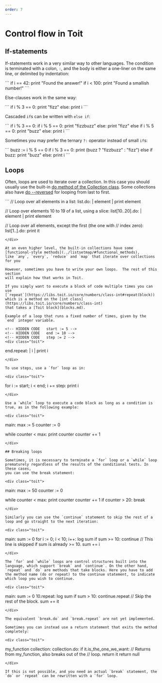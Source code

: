 ```yaml
---
order: 7
---
```


# Control flow in Toit

## If-statements

If-statements work in a very similar way to other languages.
The condition is terminated with a colon, `:`, and the body
is either a one-liner on the same line, or delimited by indentation:

<!-- HIDDEN CODE main: -->
<!-- HIDDEN CODE   i := 42 -->

<div class="toit">
```
  if i == 42: print "Found the answer!"
  if i < 100:
    print "Found a smallish number!"
```
</div>

Else-clauses work in the same way:

<div class="toit">``` if i % 3 == 0: print "fizz" else: print i ```</div>

Cascaded `if`s can be written with `else if`:

<div class="toit">
  ``` if i % 3 == 0: if i % 5 == 0: print "fizzbuzz" else: print "fizz" else if i % 5 == 0: print "buzz" else: print i
  ```
</div>

Sometimes you may prefer the ternary `?:` operator instead of small `if`s:

<div class="toit">
  ``` buzz := i % 5 == 0 if i % 3 == 0: print (buzz ? "fizzbuzz" : "fizz") else if buzz: print "buzz" else: print i ```
</div>

## Loops

Often, loops are used to iterate over a collection. In this case you should
usually use the built-in
[do method of the Collection class](<https://libs.toit.io/core/collections/class-Collection#do(block)>).
Some collections also have
[do --reversed](<https://libs.toit.io/core/collections/class-List#do(block%2Cbool)>)
for looping from last to first.

<!-- HIDDEN CODE main: -->
<!-- HIDDEN CODE   list := List 30: it -->

<div class="toit">
```
  // Loop over all elements in a list:
  list.do: | element |
    print element

// Loop over elements 10 to 19 of a list, using a slice:
list[10..20].do: | element |
print element

// Loop over all elements, except the first (the one with
// index zero):
list[1..].do:
print it

```
</div>

At an even higher level, the built-in collections have some
[functional-style methods](../listsetmap/#functional_methods),
like `any`, `every`, `reduce` and `map` that iterate over collections for you

However, sometimes you have to write your own loops.  The rest of this section
will explain how that works in Toit.

If you simply want to execute a block of code multiple times you can use
[`repeat`](https://libs.toit.io/core/numbers/class-int#repeat(block))
which is a method on the [int class](https://libs.toit.io/core/numbers/class-int)
that takes a [Toit block](blocks.md).

Example of a loop that runs a fixed number of times, given by the `end` integer variable.

<!-- HIDDEN CODE   start := 5 -->
<!-- HIDDEN CODE   end := 10 -->
<!-- HIDDEN CODE   step := 2 -->
<div class="toit">
```

end.repeat: | i | print i

```
</div>

To use steps, use a `for` loop as in:

<div class="toit">
```

for i := start; i < end; i += step: print i

```
</div>

Use a `while` loop to execute a code block as long as a condition is true, as in the following example:

<div class="toit">
```

main:
max := 5
counter := 0

while counter < max:
print counter
counter += 1

```
</div>

## Breaking loops

Sometimes, it is necessary to terminate a `for` loop or a `while` loop
prematurely regardless of the results of the conditional tests. In these cases,
you can use the break statement:

<div class="toit">
```

main:
max := 50
counter := 0

while counter < max:
print counter
counter += 1
if counter > 20: break

```
</div>

Similarly you can use the `continue` statement to skip the rest of a loop and go straight to the next iteration:

<div class="toit">
```

main:
sum := 0
for i := 0; i < 10; i++:
log sum
if sum >= 10: continue
// This line is skipped if sum is already >= 10.
sum += i

```
</div>

The `for` and `while` loops are control structures built into the language, which support `break` and `continue`. On the other hand, `repeat` and `do` are methods that take blocks. Here you have to add the method name (do or repeat) to the continue statement, to indicate which loop you wish to continue.

<div class="toit">
```

main:
sum := 0
10.repeat:
log sum
if sum > 10:
continue.repeat // Skip the rest of the block.
sum += it

```
</div>

The equivalent `break.do` and `break.repeat` are not yet implemented.

Sometimes you can instead use a return statement that exits the method completely:

<div class="toit">
```

my_function collection:
collection.do:
if it.is_the_one_we_want:
// Returns from my_function, also breaks out of the
// loop.
return it
return null

```
</div>

If this is not possible, and you need an actual `break` statement, the `do` or `repeat` can be rewritten with a `for` loop.
```

